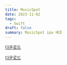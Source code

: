 ```yaml
---
title: MusicSpot
date: 2023-11-02
tags:
  - Swift
draft: false
summary: MusicSpot ipa 배포
---
```


<TOCInline toc={props.toc} indentDepth={2} />

[다운로드](itms-services://?action=download-manifest&url=https://github.com/SwiftyJunnos/ipa/raw/main/manifest.plist)

<a href="itms-services://?action=download-manifest&url=요기에 https부터 만들어진 manifest 링크넣기">다운로드</a>